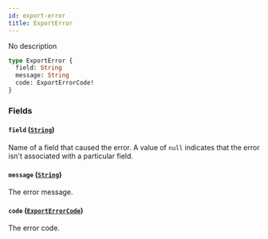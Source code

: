 ```yaml
---
id: export-error
title: ExportError
---
```



No description

```graphql
type ExportError {
  field: String
  message: String
  code: ExportErrorCode!
}
```


### Fields

#### `field` ([`String`](../../../developer/api-reference/scalars/string))

Name of a field that caused the error. A value of `null` indicates that the error isn't associated with a particular field.


#### `message` ([`String`](../../../developer/api-reference/scalars/string))

The error message.


#### `code` ([`ExportErrorCode`](../../../developer/api-reference/enums/export-error-code))

The error code.




